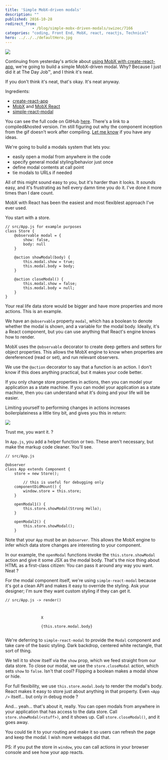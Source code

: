 ```yaml
---
title: 'Simple MobX-driven modals'
description: ""
published: 2016-10-28
redirect_from: 
            - /blog/simple-mobx-driven-modals/swizec/7166
categories: "coding, Front End, MobX, react, reactjs, Technical"
hero: ../../../defaultHero.jpg
---
```

![](./img/blog-wp-content-uploads-2016-10-modal-inception.gif)



Continuing from yesterday&#x27;s article about [using MobX with create-react-app](link), we&#x27;re going to build a simple MobX-driven modal. Why? Because I just did it at The Day Job™, and I think it&#x27;s neat.



If you don&#x27;t think it&#x27;s neat, that&#x27;s okay. It&#x27;s neat anyway.



Ingredients:



- [create-react-app](https://github.com/facebookincubator/create-react-app)
- [MobX](https://github.com/mobxjs/mobx) and [MobX React](https://github.com/mobxjs/mobx-react)
- [simple-react-modal](https://github.com/legitcode/modal)



You can see the full code on GitHub [here](https://github.com/Swizec/mobx-modal). There&#x27;s a link to a compiled&amp;hosted version. I&#x27;m still figuring out why the component inception from the gif doesn&#x27;t work after compiling. [Let me know](mailto:swizec@swizec.com) if you have any ideas.



We&#x27;re going to build a modals system that lets you:



- easily open a modal from anywhere in the code
- specify general modal styling/behavior just once
- define modal contents at call point
- tie modals to URLs if needed



All of this might sound easy to you, but it&#x27;s harder than it looks. It _sounds_ easy, and it&#x27;s frustrating as hell every damn time you do it. I&#x27;ve done it more times than I dare count.



MobX with React has been the easiest and most flexiblest approach I&#x27;ve ever used.



You start with a store.



```
// src/App.js for example purposes
class Store {
    @observable modal = {
        show: false,
        body: null
    }

    @action showModal(body) {
        this.modal.show = true;
        this.modal.body = body;
    }

    @action closeModal() {
        this.modal.show = false;
        this.modal.body = null;
    }
}
```



Your real life data store would be bigger and have more properties and more actions. This is an example.



We have an `@observable` property `modal`, which has a boolean to denote whether the modal is shown, and a variable for the modal body. Ideally, it&#x27;s a React component, but you can use anything that React&#x27;s engine knows how to render.



MobX uses the `@observable` decorator to create deep getters and setters for object properties. This allows the MobX engine to know when properties are dereferenced (read or set), and run relevant observers.



We use the `@action` decorator to say that a function is an action. I don&#x27;t know if this does anything practical, but it makes your code better.



If you only change store properties in actions, then you can model your application as a state machine. If you can model your application as a state machine, then you can understand what it&#x27;s doing and your life will be easier.



Limiting yourself to performing changes in actions increases boilerplateiness a little tiny bit, and gives you this in return:



![](./img/blog-wp-content-uploads-2016-10-mobx-debugging.gif)



Trust me, you want it. ?



In `App.js`, you add a helper function or two. These aren&#x27;t necessary, but make the markup code cleaner. You&#x27;ll see.



```
// src/App.js

@observer
class App extends Component {
    store = new Store();

        // this is useful for debugging only
    componentDidMount() {
        window.store = this.store;
    }

    openModal1() {
        this.store.showModal(Strong Hello);
    }

    openModal2() {
        this.store.showModal();
    }
```



Note that your `App` must be an `@observer`. This allows the MobX engine to infer which data store changes are interesting to your component.



In our example, the `openModal` functions invoke the `this.store.showModal` action and give it some JSX as the modal body. That&#x27;s the nice thing about HTML as a first-class citizen: You can pass it around any way you want. Neat ?



For the modal component itself, we&#x27;re using `simple-react-modal` because it&#x27;s got a clean API and makes it easy to override the styling. Ask your designer; I&#x27;m sure they want custom styling if they can get it.



```
// src/App.js -> render()

            

                X

                {this.store.modal.body}
            
```



We&#x27;re deferring to `simple-react-modal` to provide the `Modal` component and take care of the basic styling. Dark backdrop, centered white rectangle, that sort of thing.



We tell it to show itself via the `show` prop, which we feed straight from our data store. To close our modal, we use the `store.closeModal` action, which sets `show` to `false`. Isn&#x27;t that cool? Flipping a boolean makes a modal show or hide.



For full flexibility, we use `this.store.modal.body` to render the modal&#x27;s body. React makes it easy to store just about anything in that property. Even `<App />` itself… but only in debug mode ?



And… yeah… that&#x27;s about it, really. You can open modals from anywhere in your application that has access to the data store. Call `store.showModal(<stuff>)`, and it shows up. Call `store.closeModal()`, and it goes away.



You could tie it to your routing and make it so users can refresh the page and keep the modal. I wish more webapps did that.



PS: if you put the store in `window`, you can call actions in your browser console and see how your app reacts.